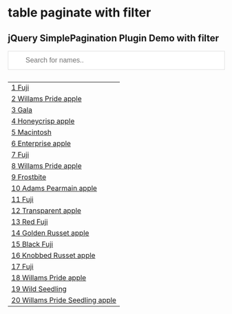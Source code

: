 # table paginate with filter
<script src="libs/jquery.simplePagination.js"></script>


<h2>jQuery SimplePagination Plugin Demo with filter</h2>

<input type="text" id="myInput" onkeyup="myFunction()" placeholder="Search for names..">
<style>
#myInput {
    background-image: url('images/searchicon.png'); /* Add a search icon to input */
    background-position: 0px 0px; /* Position the search icon */
    background-repeat: no-repeat; /* Do not repeat the icon image */
    width: 100%; /* Full-width */
    font-size: 16px; /* Increase font-size */
    padding: 12px 20px 12px 40px; /* Add some padding */
    border: 1px solid #ddd; /* Add a grey border */
    margin-bottom: 12px; /* Add some space below the input */
}
</style>




<table id="example" class="table table-striped">
<tr>
<td>
<a href="fuji-apple.html">1 Fuji</a>
</td>
</tr>
<tr>
<td>
<a href="williams-pride-apple.html">2 Willams Pride apple</a>
</td>
<tr>
<td>
<a href="fuji-apple.html">3 Gala</a>
</td>
</tr>
<tr>
<td>
<a href="williams-pride-apple.html">4 Honeycrisp apple</a>
</td>
<tr>
<td>
<a href="fuji-apple.html">5 Macintosh</a>
</td>
</tr>
<tr>
<td>
<a href="williams-pride-apple.html">6 Enterprise apple</a>
</td>
<tr>
<td>
<a href="fuji-apple.html">7 Fuji</a>
</td>
</tr>
<tr>
<td>
<a href="williams-pride-apple.html">8 Willams Pride apple</a>
</td>
<tr>
<td>
<a href="fuji-apple.html">9 Frostbite</a>
</td>
</tr>
<tr>
<td>
<a href="williams-pride-apple.html">10 Adams Pearmain apple</a>
</td>
<tr>
<td>
<a href="fuji-apple.html">11 Fuji</a>
</td>
</tr>
<tr>
<td>
<a href="williams-pride-apple.html">12 Transparent apple</a>
</td>
<tr>
<td>
<a href="fuji-apple.html">13 Red Fuji</a>
</td>
</tr>
<tr>
<td>
<a href="williams-pride-apple.html">14 Golden Russet apple</a>
</td>
<tr>
<td>
<a href="fuji-apple.html">15 Black Fuji</a>
</td>
</tr>
<tr>
<td>
<a href="williams-pride-apple.html">16 Knobbed Russet apple</a>
</td>
<tr>
<td>
<a href="fuji-apple.html">17 Fuji</a>
</td>
</tr>
<tr>
<td>
<a href="williams-pride-apple.html">18 Willams Pride apple</a>
</td>
<tr>
<td>
<a href="fuji-apple.html">19 Wild Seedling</a>
</td>
</tr>
<tr>
<td>
<a href="williams-pride-apple.html">20 Willams Pride Seedling apple</a>
</td>
</tr>
</table>


<script>
$("#example").simplePagination({
// the number of rows to show per page
perPage: 15,
// CSS classes to custom the pagination
containerClass: '',
previousButtonClass: '',
nextButtonClass: '',
// text for next and prev buttons
previousButtonText: 'Previous',
nextButtonText: 'Next',
// initial page
currentPage: 1
});
</script>

<script>
function myFunction() {
  var input, filter, table, tr, td, i;
  input = document.getElementById("myInput");
  filter = input.value.toUpperCase();
  table = document.getElementById("example");
  tr = table.getElementsByTagName("tr");
  for (i = 0; i < tr.length; i++) {
    td = tr[i].getElementsByTagName("td")[0];
    if (td) {
      if (td.innerHTML.toUpperCase().indexOf(filter) > -1) {
        tr[i].style.display = "";
      } else {
        tr[i].style.display = "none";
      }
    }       
  }
}
</script>
  
